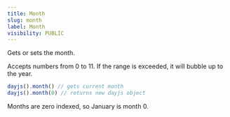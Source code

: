 ```yaml
---
title: Month
slug: month
label: Month
visibility: PUBLIC
---
```


Gets or sets the month.

Accepts numbers from 0 to 11. If the range is exceeded, it will bubble up to the year.

```js
dayjs().month() // gets current month
dayjs().month(0) // returns new dayjs object
```

<Callout type="info">
Months are zero indexed, so January is month 0.
</Callout>

